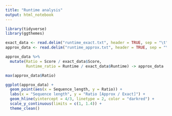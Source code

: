 ```yaml
---
title: "Runtime analysis"
output: html_notebook
---
```

```r
library(tidyverse)
library(ggthemes)
```

```r
exact_data <- read.delim("runtime_exact.txt", header = TRUE, sep = "\t")
approx_data <- read.delim("runtime_approx.txt", header = TRUE, sep = "\t")

approx_data %>% 
  mutate(Ratio = Score / exact_data$Score,
         Runtime_ratio = Runtime / exact_data$Runtime) -> approx_data

max(approx_data$Ratio)
```

```r
ggplot(approx_data) + 
  geom_point(aes(x = Sequence_length, y = Ratio)) +
  labs(x = "Sequence length", y = "Ratio [Approx / Exact]") +
  geom_hline(yintercept = 4/3, linetype = 2, color = "darkred") +
  scale_y_continuous(limits = c(1, 1.4)) +
  theme_clean()

```









